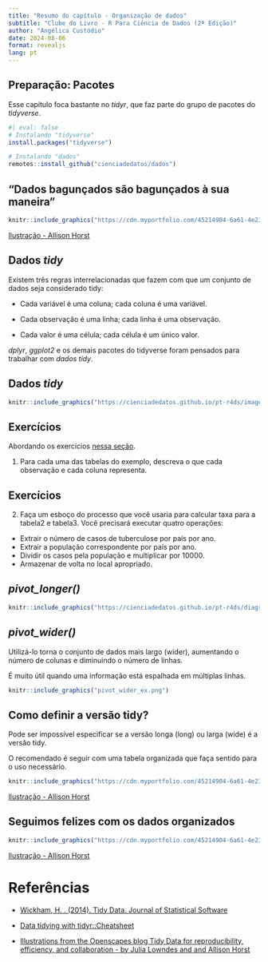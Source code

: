 ```yaml
---
title: "Resumo do capítulo - Organização de dados"
subtitle: "Clube do Livro - R Para Ciência de Dados (2ª Edição)"
author: "Angélica Custódio"
date: 2024-08-06
format: revealjs
lang: pt
---
```


## Preparação: Pacotes

Esse capítulo foca bastante no _tidyr_, que faz parte do grupo de pacotes do _tidyverse_.

```r
#| eval: false
# Instalando "tidyverse"
install.packages("tidyverse")

# Instalando "dados"
remotes::install_github("cienciadedatos/dados")
```

## "Dados bagunçados são bagunçados à sua maneira"

```r
knitr::include_graphics("https://cdn.myportfolio.com/45214904-6a61-4e23-98d6-b140f8654a40/6e297111-efb7-4555-93d2-085071d1853c.jpg?h=6495be6d4c37f1148bd0148bc7458a13")
```
[Ilustração - Allison Horst](https://allisonhorst.com/other-r-fun)

## Dados _tidy_

Existem três regras interrelacionadas que fazem com que um conjunto de dados seja considerado tidy:

- Cada variável é uma coluna; cada coluna é uma variável.

- Cada observação é uma linha; cada linha é uma observação.

- Cada valor é uma célula; cada célula é um único valor.


_dplyr_, _ggplot2_ e os demais pacotes do tidyverse foram pensados para trabalhar com _dados tidy_.

## Dados _tidy_ 

```r
knitr::include_graphics("https://cienciadedatos.github.io/pt-r4ds/images/tidy-1.png")
```


## Exercícios

Abordando os exercícios [nessa seção](https://cienciadedatos.github.io/pt-r4ds/data-tidy.html#exerc%C3%ADcios).

1) Para cada uma das tabelas do exemplo, descreva o que cada observação e cada coluna representa.

## Exercícios

2) Faça um esboço do processo que você usaria para calcular taxa para a tabela2 e tabela3. Você precisará executar quatro operações:

- Extrair o número de casos de tuberculose por país por ano.
- Extrair a população correspondente por país por ano.
- Dividir os casos pela população e multiplicar por 10000.
- Armazenar de volta no local apropriado.

## _pivot_longer()_


```r
knitr::include_graphics("https://cienciadedatos.github.io/pt-r4ds/diagrams/tidy-data/column-names.png ")
```

## _pivot_wider()_

Utilizá-lo torna o conjunto de dados mais largo (wider), aumentando o número de colunas e diminuindo o número de linhas. 

É muito útil quando uma informação está espalhada em múltiplas linhas.

```r
knitr::include_graphics("pivot_wider_ex.png")
```

## Como definir a versão tidy?

Pode ser impossível especificar se a versão longa (long) ou larga (wide) é a versão tidy. 

O recomendado é seguir com uma tabela organizada que faça sentido para o uso necessário.

```r
knitr::include_graphics("https://cdn.myportfolio.com/45214904-6a61-4e23-98d6-b140f8654a40/20dce8ef-f4bb-49ce-b084-81d677a0b4fc_rw_1920.jpg?h=b54b00e7e53d92de2fd8674c940321f9")
```
[Ilustração - Allison Horst](https://allisonhorst.com/other-r-fun)


## Seguimos felizes com os dados organizados

```r
knitr::include_graphics("https://cdn.myportfolio.com/45214904-6a61-4e23-98d6-b140f8654a40/40488240-4609-4dc3-8920-693e078b55ce_rw_1920.jpg?h=2e96a7e21e19c43867546498da026649")
```
[Ilustração - Allison Horst](https://allisonhorst.com/other-r-fun)

# Referências

- [Wickham, H. . (2014). Tidy Data. Journal of Statistical Software](https://www.jstatsoft.org/article/view/v059i10)

- [Data tidying with tidyr::Cheatsheet](https://www.google.com/search?q=cheat+sheet+tidyr&oq=cheat+sheet+tidyr&gs_lcrp=EgZjaHJvbWUyBggAEEUYOTIKCAEQABgTGBYYHjIKCAIQABgTGBYYHjIKCAMQABgTGBYYHjIKCAQQABiABBiiBDIKCAUQABiABBiiBNIBCDUzMjBqMGo3qAIAsAIA&sourceid=chrome&ie=UTF-8#:~:text=Data%20tidying%20with,%E2%80%BA%20rstudio%20%E2%80%BA%20main)

- [Illustrations from the Openscapes blog Tidy Data for reproducibility, efficiency, and collaboration - by Julia Lowndes and and Allison Horst](https://allisonhorst.com/other-r-fun)
